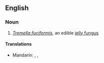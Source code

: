 ==English==
{{wikipedia}}

===Noun===
{{en-noun|head=[[snow]] [[fungus]]|snow fungi}}

# ''[[Tremella fuciformis]]'', an edible [[jelly fungus]]

====Translations====
{{trans-top|''Tremella fuciformis''}}
* Mandarin: {{t+|cmn|白木耳|sc=Hani}}, {{t|cmn|雪耳|sc=Hani}}, {{t+|cmn|银耳|sc=Hani}}
{{trans-mid}}
{{trans-bottom}}